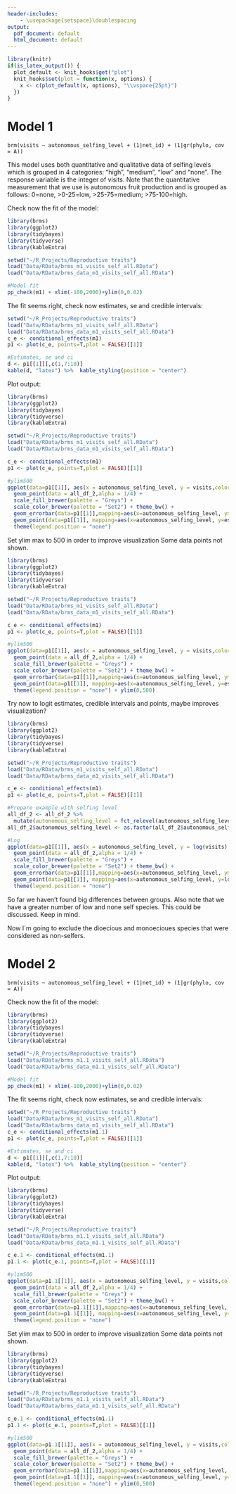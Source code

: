 ```yaml
---
header-includes:
    - \usepackage{setspace}\doublespacing
output:
  pdf_document: default
  html_document: default
---
```


\setlength{\abovedisplayskip}{25pt}
\setlength{\belowdisplayskip}{25pt}
\setlength{\abovedisplayshortskip}{25pt}
\setlength{\belowdisplayshortskip}{25pt}

```r
library(knitr)
if(is_latex_output()) {
  plot_default <- knit_hooks$get("plot")
  knit_hooks$set(plot = function(x, options) { 
    x <- c(plot_default(x, options), "\\vspace{25pt}")
  })
}
```

# Model 1 

```brm(visits ~ autonomous_selfing_level + (1|net_id) + (1|gr(phylo, cov = A))```


This model uses both quantitative and qualitative data of selfing levels which is grouped in 4 categories: "high", "medium", "low" and "none". The response variable is the integer of visits. Note that the quantitative measurement that we use is autonomous fruit production and is grouped as follows: 0=none, >0-25=low, >25-75=medium; >75-100=high.

Check now the fit of the model:

```r
library(brms)
library(ggplot2)
library(tidybayes)
library(tidyverse)
library(kableExtra)

setwd("~/R_Projects/Reproductive traits") 
load("Data/RData/brms_m1_visits_self_all.RData")
load("Data/RData/brms_data_m1_visits_self_all.RData")

#Model fit
pp_check(m1) + xlim(-100,2000)+ylim(0,0.02)


```

The fit seems right, check now estimates, se and credible intervals:

```r
setwd("~/R_Projects/Reproductive traits") 
load("Data/RData/brms_m1_visits_self_all.RData")
load("Data/RData/brms_data_m1_visits_self_all.RData")
c_e <- conditional_effects(m1)
p1 <- plot(c_e, points=T,plot = FALSE)[[1]]

#Estimates, se and ci
d <- p1[[1]][,c(1,7:10)]
kable(d, "latex") %>%  kable_styling(position = "center")


```

Plot output: 

```r
library(brms)
library(ggplot2)
library(tidybayes)
library(tidyverse)
library(kableExtra)

setwd("~/R_Projects/Reproductive traits") 
load("Data/RData/brms_m1_visits_self_all.RData")
load("Data/RData/brms_data_m1_visits_self_all.RData")

c_e <- conditional_effects(m1)
p1 <- plot(c_e, points=T,plot = FALSE)[[1]]

#ylim500
ggplot(data=p1[[1]], aes(x = autonomous_selfing_level, y = visits,color = ordered(autonomous_selfing_level))) +
  geom_point(data = all_df_2,alpha = 1/4) + 
  scale_fill_brewer(palette = "Greys") +
  scale_color_brewer(palette = "Set2") + theme_bw() +
  geom_errorbar(data=p1[[1]],mapping=aes(x=autonomous_selfing_level, ymin=lower__, ymax=upper__), width=.1, color="black")+
  geom_point(data=p1[[1]], mapping=aes(x=autonomous_selfing_level, y=estimate__), color="black") + ylab("Visits") + xlab("Selfing level")+
  theme(legend.position = "none")

```

\newpage

Set ylim max to 500 in order to improve visualization Some data points not shown.

```r
library(brms)
library(ggplot2)
library(tidybayes)
library(tidyverse)
library(kableExtra)

setwd("~/R_Projects/Reproductive traits") 
load("Data/RData/brms_m1_visits_self_all.RData")
load("Data/RData/brms_data_m1_visits_self_all.RData")

c_e <- conditional_effects(m1)
p1 <- plot(c_e, points=T,plot = FALSE)[[1]]

#ylim500
ggplot(data=p1[[1]], aes(x = autonomous_selfing_level, y = visits,color = ordered(autonomous_selfing_level))) +
  geom_point(data = all_df_2,alpha = 1/4) + 
  scale_fill_brewer(palette = "Greys") +
  scale_color_brewer(palette = "Set2") + theme_bw() +
  geom_errorbar(data=p1[[1]],mapping=aes(x=autonomous_selfing_level, ymin=lower__, ymax=upper__), width=.1, color="black")+
  geom_point(data=p1[[1]], mapping=aes(x=autonomous_selfing_level, y=estimate__), color="black") + ylab("Visits") + xlab("Selfing level")+
  theme(legend.position = "none") + ylim(0,500)

```

Try now to logit estimates, credible intervals and points, maybe improves visualization?

```r
library(brms)
library(ggplot2)
library(tidybayes)
library(tidyverse)
library(kableExtra)

setwd("~/R_Projects/Reproductive traits") 
load("Data/RData/brms_m1_visits_self_all.RData")
load("Data/RData/brms_data_m1_visits_self_all.RData")

c_e <- conditional_effects(m1)
p1 <- plot(c_e, points=T,plot = FALSE)[[1]]

#Prepare example with selfing level
all_df_2 <- all_df_2 %>%
  mutate(autonomous_selfing_level = fct_relevel(autonomous_selfing_level, levels=c("high", "medium", "low", "none")))
all_df_2$autonomous_selfing_level <- as.factor(all_df_2$autonomous_selfing_level)

#Log
ggplot(data=p1[[1]], aes(x = autonomous_selfing_level, y = log(visits),color = ordered(autonomous_selfing_level))) +
  geom_point(data = all_df_2,alpha = 1/4) + 
  scale_fill_brewer(palette = "Greys") +
  scale_color_brewer(palette = "Set2") + theme_bw() +
  geom_errorbar(data=p1[[1]],mapping=aes(x=autonomous_selfing_level, ymin=log(lower__), ymax=log(upper__)), width=.1, color="black")+
  geom_point(data=p1[[1]], mapping=aes(x=autonomous_selfing_level, y=log(estimate__)), color="black") + ylab("Visits") + xlab("Selfing level")+
  theme(legend.position = "none")


```

So far we haven't found big differences between groups. Also note that we have a greater number of low and none self species. This could be discussed. Keep in mind.

Now I´m going to exclude the dioecious and monoecioues species that were considered as non-selfers.


\newpage

# Model 2 

```brm(visits ~ autonomous_selfing_level + (1|net_id) + (1|gr(phylo, cov = A))```

Check now the fit of the model:

```r
library(brms)
library(ggplot2)
library(tidybayes)
library(tidyverse)
library(kableExtra)

setwd("~/R_Projects/Reproductive traits") 
load("Data/RData/brms_m1.1_visits_self_all.RData")
load("Data/RData/brms_data_m1.1_visits_self_all.RData")

#Model fit
pp_check(m1) + xlim(-100,2000)+ylim(0,0.02)
```

The fit seems right, check now estimates, se and credible intervals:

```r
setwd("~/R_Projects/Reproductive traits") 
load("Data/RData/brms_m1_visits_self_all.RData")
load("Data/RData/brms_data_m1_visits_self_all.RData")
c_e <- conditional_effects(m1.1)
p1 <- plot(c_e, points=T,plot = FALSE)[[1]]

#Estimates, se and ci
d <- p1[[1]][,c(1,7:10)]
kable(d, "latex") %>%  kable_styling(position = "center")

```

Plot output: 

```r
library(brms)
library(ggplot2)
library(tidybayes)
library(tidyverse)
library(kableExtra)

setwd("~/R_Projects/Reproductive traits") 
load("Data/RData/brms_m1.1_visits_self_all.RData")
load("Data/RData/brms_data_m1.1_visits_self_all.RData")

c_e.1 <- conditional_effects(m1.1)
p1.1 <- plot(c_e.1, points=T,plot = FALSE)[[1]]

#ylim500
ggplot(data=p1.1[[1]], aes(x = autonomous_selfing_level, y = visits,color = ordered(autonomous_selfing_level))) +
  geom_point(data = all_df_2,alpha = 1/4) + 
  scale_fill_brewer(palette = "Greys") +
  scale_color_brewer(palette = "Set2") + theme_bw() +
  geom_errorbar(data=p1.1[[1]],mapping=aes(x=autonomous_selfing_level, ymin=lower__, ymax=upper__), width=.1, color="black")+
  geom_point(data=p1.1[[1]], mapping=aes(x=autonomous_selfing_level, y=estimate__), color="black") + ylab("Visits") + xlab("Selfing level")+
  theme(legend.position = "none")

```


\newpage

Set ylim max to 500 in order to improve visualization Some data points not shown.

```r
library(brms)
library(ggplot2)
library(tidybayes)
library(tidyverse)
library(kableExtra)

setwd("~/R_Projects/Reproductive traits") 
load("Data/RData/brms_m1.1_visits_self_all.RData")
load("Data/RData/brms_data_m1.1_visits_self_all.RData")

c_e.1 <- conditional_effects(m1.1)
p1.1 <- plot(c_e.1, points=T,plot = FALSE)[[1]]

#ylim500
ggplot(data=p1.1[[1]], aes(x = autonomous_selfing_level, y = visits,color = ordered(autonomous_selfing_level))) +
  geom_point(data = all_df_2,alpha = 1/4) + 
  scale_fill_brewer(palette = "Greys") +
  scale_color_brewer(palette = "Set2") + theme_bw() +
  geom_errorbar(data=p1.1[[1]],mapping=aes(x=autonomous_selfing_level, ymin=lower__, ymax=upper__), width=.1, color="black")+
  geom_point(data=p1.1[[1]], mapping=aes(x=autonomous_selfing_level, y=estimate__), color="black") + ylab("Visits") + xlab("Selfing level")+
  theme(legend.position = "none") + ylim(0,500)

```
